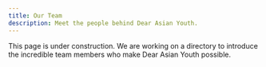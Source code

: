 ```yaml
---
title: Our Team
description: Meet the people behind Dear Asian Youth.
---
```


This page is under construction. We are working on a directory to introduce the incredible team members who make Dear Asian Youth possible.
